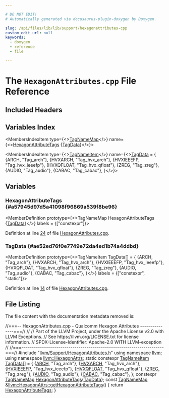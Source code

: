 ```yaml
---

# DO NOT EDIT!
# Automatically generated via docusaurus-plugin-doxygen by Doxygen.

slug: /api/files/lib/lib/support/hexagonattributes-cpp
custom_edit_url: null
keywords:
  - doxygen
  - reference
  - file

---
```





# The `HexagonAttributes.cpp` File Reference

<DoxygenPage pluginConfig={pluginConfig}>



## Included Headers

<IncludesList>
<IncludesListItem
  filePath="llvm/Support/HexagonAttributes.h"
  permalink="/docs/api/files/include/include/llvm/include/llvm/support/hexagonattributes-h"
  isLocal="true" />
</IncludesList>

## Variables Index

<MembersIndex>

<MembersIndexItem
  type={<><a href="/docs/api/namespaces/llvm/#a8ba0ebd86185aea94f29ed853c4dd97f">TagNameMap</a></>}
  name={<><a href="#a57945d97d5a41098f96869a539f8be96">HexagonAttributeTags</a> &#123;<a href="#ae52ed76f0e7749e72da4ed1b74a4ddbd">TagData</a>&#125;</>}>
</MembersIndexItem>

<MembersIndexItem
  type={<><a href="/docs/api/structs/llvm/tagnameitem">TagNameItem</a></>}
  name={<><a href="#ae52ed76f0e7749e72da4ed1b74a4ddbd">TagData</a> = &#123;
    &#123;ARCH, &quot;Tag&#95;arch&quot;&#125;,
    &#123;HVXARCH, &quot;Tag&#95;hvx&#95;arch&quot;&#125;,
    &#123;HVXIEEEFP, &quot;Tag&#95;hvx&#95;ieeefp&quot;&#125;,
    &#123;HVXQFLOAT, &quot;Tag&#95;hvx&#95;qfloat&quot;&#125;,
    &#123;ZREG, &quot;Tag&#95;zreg&quot;&#125;,
    &#123;AUDIO, &quot;Tag&#95;audio&quot;&#125;,
    &#123;CABAC, &quot;Tag&#95;cabac&quot;&#125;,
&#125;</>}>
</MembersIndexItem>

</MembersIndex>


<SectionDefinition>

## Variables

### HexagonAttributeTags {#a57945d97d5a41098f96869a539f8be96}

<MemberDefinition
  prototype={<>TagNameMap HexagonAttributeTags &#123;<a href="#ae52ed76f0e7749e72da4ed1b74a4ddbd">TagData</a>&#125;</>}
  labels = {["constexpr"]}>

Definition at line <a href="#l00024">24</a> of file <a href="/docs/api/files/lib/lib/support/hexagonattributes-cpp">HexagonAttributes.cpp</a>.
</MemberDefinition>

### TagData {#ae52ed76f0e7749e72da4ed1b74a4ddbd}

<MemberDefinition
  prototype={<>TagNameItem TagData&#91;&#93; = &#123;
    &#123;ARCH, &quot;Tag&#95;arch&quot;&#125;,
    &#123;HVXARCH, &quot;Tag&#95;hvx&#95;arch&quot;&#125;,
    &#123;HVXIEEEFP, &quot;Tag&#95;hvx&#95;ieeefp&quot;&#125;,
    &#123;HVXQFLOAT, &quot;Tag&#95;hvx&#95;qfloat&quot;&#125;,
    &#123;ZREG, &quot;Tag&#95;zreg&quot;&#125;,
    &#123;AUDIO, &quot;Tag&#95;audio&quot;&#125;,
    &#123;CABAC, &quot;Tag&#95;cabac&quot;&#125;,
&#125;</>}
  labels = {["constexpr", "static"]}>

Definition at line <a href="#l00014">14</a> of file <a href="/docs/api/files/lib/lib/support/hexagonattributes-cpp">HexagonAttributes.cpp</a>.
</MemberDefinition>

</SectionDefinition>

## File Listing

The file content with the documentation metadata removed is:

<ProgramListing>

<Link id="l00001" /><CodeLine lineNumber="1"><Highlight kind="comment">//===-- HexagonAttributes.cpp - Qualcomm Hexagon Attributes ---------------===//</Highlight><Highlight kind="normal"></Highlight></CodeLine>
<Link id="l00002" /><CodeLine lineNumber="2"><Highlight kind="normal"></Highlight><Highlight kind="comment">//</Highlight><Highlight kind="normal"></Highlight></CodeLine>
<Link id="l00003" /><CodeLine lineNumber="3"><Highlight kind="normal"></Highlight><Highlight kind="comment">// Part of the LLVM Project, under the Apache License v2.0 with LLVM Exceptions.</Highlight><Highlight kind="normal"></Highlight></CodeLine>
<Link id="l00004" /><CodeLine lineNumber="4"><Highlight kind="normal"></Highlight><Highlight kind="comment">// See https://llvm.org/LICENSE.txt for license information.</Highlight><Highlight kind="normal"></Highlight></CodeLine>
<Link id="l00005" /><CodeLine lineNumber="5"><Highlight kind="normal"></Highlight><Highlight kind="comment">// SPDX-License-Identifier: Apache-2.0 WITH LLVM-exception</Highlight><Highlight kind="normal"></Highlight></CodeLine>
<Link id="l00006" /><CodeLine lineNumber="6"><Highlight kind="normal"></Highlight><Highlight kind="comment">//</Highlight><Highlight kind="normal"></Highlight></CodeLine>
<Link id="l00007" /><CodeLine lineNumber="7"><Highlight kind="normal"></Highlight><Highlight kind="comment">//===----------------------------------------------------------------------===//</Highlight><Highlight kind="normal"></Highlight></CodeLine>
<Link id="l00008" /><CodeLine lineNumber="8"><Highlight kind="normal"></Highlight></CodeLine>
<Link id="l00009" /><CodeLine lineNumber="9"><Highlight kind="normal"></Highlight><Highlight kind="preprocessor">#include &quot;<a href="/docs/api/files/include/include/llvm/include/llvm/support/hexagonattributes-h">llvm/Support/HexagonAttributes.h</a>&quot;</Highlight><Highlight kind="normal"></Highlight></CodeLine>
<Link id="l00010" /><CodeLine lineNumber="10"><Highlight kind="normal"></Highlight></CodeLine>
<Link id="l00011" /><CodeLine lineNumber="11"><Highlight kind="normal"></Highlight><Highlight kind="keyword">using namespace </Highlight><Highlight kind="normal"><a href="/docs/api/namespaces/llvm">llvm</a>;</Highlight></CodeLine>
<Link id="l00012" /><CodeLine lineNumber="12"><Highlight kind="normal"></Highlight><Highlight kind="keyword">using namespace </Highlight><Highlight kind="normal"><a href="/docs/api/namespaces/llvm/hexagonattrs">llvm::HexagonAttrs</a>;</Highlight></CodeLine>
<Link id="l00013" /><CodeLine lineNumber="13"><Highlight kind="normal"></Highlight></CodeLine>
<Link id="l00014" /><CodeLine lineNumber="14" lineLink="#ae52ed76f0e7749e72da4ed1b74a4ddbd"><Highlight kind="normal"></Highlight><Highlight kind="keyword">static</Highlight><Highlight kind="normal"> </Highlight><Highlight kind="keyword">constexpr</Highlight><Highlight kind="normal"> <a href="/docs/api/structs/llvm/tagnameitem">TagNameItem</a> <a href="#ae52ed76f0e7749e72da4ed1b74a4ddbd">TagData</a>&#91;&#93; = &#123;</Highlight></CodeLine>
<Link id="l00015" /><CodeLine lineNumber="15"><Highlight kind="normal">    &#123;<a href="/docs/api/namespaces/llvm/hexagonattrs/#a9273648ff11b0cd9cc6c1fca21757b0aadf72f328baf0f5acf40009bfc48dabb3">ARCH</a>, </Highlight><Highlight kind="stringliteral">&quot;Tag&#95;arch&quot;</Highlight><Highlight kind="normal">&#125;,</Highlight></CodeLine>
<Link id="l00016" /><CodeLine lineNumber="16"><Highlight kind="normal">    &#123;<a href="/docs/api/namespaces/llvm/hexagonattrs/#a9273648ff11b0cd9cc6c1fca21757b0aac5818b77afe27e45bb4800bc6ccf19ba">HVXARCH</a>, </Highlight><Highlight kind="stringliteral">&quot;Tag&#95;hvx&#95;arch&quot;</Highlight><Highlight kind="normal">&#125;,</Highlight></CodeLine>
<Link id="l00017" /><CodeLine lineNumber="17"><Highlight kind="normal">    &#123;<a href="/docs/api/namespaces/llvm/hexagonattrs/#a9273648ff11b0cd9cc6c1fca21757b0aa473fdbf9b41b7242e1d5b95a3cd91753">HVXIEEEFP</a>, </Highlight><Highlight kind="stringliteral">&quot;Tag&#95;hvx&#95;ieeefp&quot;</Highlight><Highlight kind="normal">&#125;,</Highlight></CodeLine>
<Link id="l00018" /><CodeLine lineNumber="18"><Highlight kind="normal">    &#123;<a href="/docs/api/namespaces/llvm/hexagonattrs/#a9273648ff11b0cd9cc6c1fca21757b0aa7f4e1b73534a3e4fe81b45dfa70e4fa8">HVXQFLOAT</a>, </Highlight><Highlight kind="stringliteral">&quot;Tag&#95;hvx&#95;qfloat&quot;</Highlight><Highlight kind="normal">&#125;,</Highlight></CodeLine>
<Link id="l00019" /><CodeLine lineNumber="19"><Highlight kind="normal">    &#123;<a href="/docs/api/namespaces/llvm/hexagonattrs/#a9273648ff11b0cd9cc6c1fca21757b0aa7616170e3a6a5aa236da071bf245f9fb">ZREG</a>, </Highlight><Highlight kind="stringliteral">&quot;Tag&#95;zreg&quot;</Highlight><Highlight kind="normal">&#125;,</Highlight></CodeLine>
<Link id="l00020" /><CodeLine lineNumber="20"><Highlight kind="normal">    &#123;<a href="/docs/api/namespaces/llvm/hexagonattrs/#a9273648ff11b0cd9cc6c1fca21757b0aae726e716c8bf8c371147056555698773">AUDIO</a>, </Highlight><Highlight kind="stringliteral">&quot;Tag&#95;audio&quot;</Highlight><Highlight kind="normal">&#125;,</Highlight></CodeLine>
<Link id="l00021" /><CodeLine lineNumber="21"><Highlight kind="normal">    &#123;<a href="/docs/api/namespaces/llvm/hexagonattrs/#a9273648ff11b0cd9cc6c1fca21757b0aaab7a5dc2a04b0f4ee795b3b9254a46cd">CABAC</a>, </Highlight><Highlight kind="stringliteral">&quot;Tag&#95;cabac&quot;</Highlight><Highlight kind="normal">&#125;,</Highlight></CodeLine>
<Link id="l00022" /><CodeLine lineNumber="22"><Highlight kind="normal">&#125;;</Highlight></CodeLine>
<Link id="l00023" /><CodeLine lineNumber="23"><Highlight kind="normal"></Highlight></CodeLine>
<Link id="l00024" /><CodeLine lineNumber="24" lineLink="#a57945d97d5a41098f96869a539f8be96"><Highlight kind="normal"></Highlight><Highlight kind="keyword">constexpr</Highlight><Highlight kind="normal"> <a href="/docs/api/namespaces/llvm/#a8ba0ebd86185aea94f29ed853c4dd97f">TagNameMap</a> <a href="#a57945d97d5a41098f96869a539f8be96">HexagonAttributeTags</a>&#123;<a href="#ae52ed76f0e7749e72da4ed1b74a4ddbd">TagData</a>&#125;;</Highlight></CodeLine>
<Link id="l00025" /><CodeLine lineNumber="25" lineLink="/docs/api/namespaces/llvm/hexagonattrs/#af945bee73dd4cb14503ed90eff8333a5"><Highlight kind="normal"></Highlight><Highlight kind="keyword">const</Highlight><Highlight kind="normal"> <a href="/docs/api/namespaces/llvm/#a8ba0ebd86185aea94f29ed853c4dd97f">TagNameMap</a> &amp;<a href="/docs/api/namespaces/llvm/hexagonattrs/#af945bee73dd4cb14503ed90eff8333a5">llvm::HexagonAttrs::getHexagonAttributeTags</a>() &#123;</Highlight></CodeLine>
<Link id="l00026" /><CodeLine lineNumber="26"><Highlight kind="normal">  </Highlight><Highlight kind="keywordflow">return</Highlight><Highlight kind="normal"> <a href="#a57945d97d5a41098f96869a539f8be96">HexagonAttributeTags</a>;</Highlight></CodeLine>
<Link id="l00027" /><CodeLine lineNumber="27"><Highlight kind="normal">&#125;</Highlight></CodeLine>

</ProgramListing>

</DoxygenPage>

